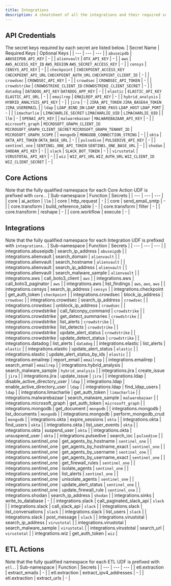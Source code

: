 ```yaml
---
title: Integrations
description: A cheatsheet of all the integrations and their required secrets.
---
```

## API Credentials
The secret keys required by each secret are listed below.
| Secret Name | Required Keys | Optional Keys |
| --- | --- | --- |
| `abuseipdb` | `ABUSEIPDB_API_KEY` | - |
| `alienvault` | `OTX_API_KEY` | - |
| `aws` | `AWS_ACCESS_KEY_ID` `AWS_REGION` `AWS_SECRET_ACCESS_KEY` | - |
| `censys` | `CENSYS_API_KEY` | - |
| `checkpoint` | `CHECKPOINT_ACCESS_KEY` `CHECKPOINT_API_URL` `CHECKPOINT_AUTH_URL` `CHECKPOINT_CLIENT_ID` | - |
| `crowdsec` | `CROWDSEC_API_KEY` | - |
| `crowdsec` | `CROWDSEC_API_TOKEN` | - |
| `crowdstrike` | `CROWDSTRIKE_CLIENT_ID` `CROWDSTRIKE_CLIENT_SECRET` | - |
| `datadog` | `DATADOG_API_KEY` `DATADOG_APP_KEY` | - |
| `elastic` | `ELASTIC_API_KEY` `ELASTIC_API_URL` | - |
| `emailrep` | `EMAILREP_API_KEY` | - |
| `hybrid_analysis` | `HYBRID_ANALYSIS_API_KEY` | - |
| `jira` | - | `JIRA_API_TOKEN` `JIRA_BASE64_TOKEN` `JIRA_USEREMAIL` |
| `ldap` | `LDAP_BIND_DN` `LDAP_BIND_PASS` `LDAP_HOST` `LDAP_PORT` | - |
| `limacharlie` | `LIMACHARLIE_SECRET` `LIMACHARLIE_UID` | `LIMACHARLIE_OID` |
| `llm` | - | `OPENAI_API_KEY` |
| `malwarebazaar` | `MALWAREBAZAAR_API_KEY` | - |
| `microsoft_graph` | `MICROSOFT_GRAPH_CLIENT_ID` `MICROSOFT_GRAPH_CLIENT_SECRET` `MICROSOFT_GRAPH_TENANT_ID` | `MICROSOFT_GRAPH_SCOPE` |
| `mongodb` | `MONGODB_CONNECTION_STRING` | - |
| `okta` | `OKTA_API_TOKEN` `OKTA_BASE_URL` | - |
| `pulsedive` | `PULSEDIVE_API_KEY` | - |
| `sentinel_one` | `SENTINEL_ONE_API_TOKEN` `SENTINEL_ONE_BASE_URL` | - |
| `shodan` | `SHODAN_API_KEY` | - |
| `slack` | `SLACK_BOT_TOKEN` | - |
| `virustotal` | `VIRUSTOTAL_API_KEY` | - |
| `wiz` | `WIZ_API_URL` `WIZ_AUTH_URL` `WIZ_CLIENT_ID` `WIZ_CLIENT_SECRET` | - |

## Core Actions
Note that the fully qualified namespace for each Core Action UDF is prefixed with `core.`.
| Sub-namespace | Function | Secrets |
| --- | --- | --- |
| core | ai_action | `llm` |
| core | http_request | - |
| core | send_email_smtp | - |
| core.transform | build_reference_table | - |
| core.transform | filter | - |
| core.transform | reshape | - |
| core.workflow | execute | - |

## Integrations
Note that the fully qualified namespace for each Integration UDF is prefixed with `integrations.`.
| Sub-namespace | Function | Secrets |
| --- | --- | --- |
| integrations.abuseipdb | search_ip_address | `abuseipdb` |
| integrations.alienvault | search_domain | `alienvault` |
| integrations.alienvault | search_hostname | `alienvault` |
| integrations.alienvault | search_ip_address | `alienvault` |
| integrations.alienvault | search_malware_sample | `alienvault` |
| integrations.aws | call_boto3_client | `aws` |
| integrations.aws | call_boto3_paginator | `aws` |
| integrations.aws | list_findings | `aws`, `aws`, `aws` |
| integrations.censys | search_ip_address | `censys` |
| integrations.checkpoint | get_auth_token | `checkpoint` |
| integrations.crowdsec | block_ip_address | `crowdsec` |
| integrations.crowdsec | search_ip_address | `crowdsec` |
| integrations.crowdsec | unblock_ip_address | `crowdsec` |
| integrations.crowdstrike | call_falconpy_command | `crowdstrike` |
| integrations.crowdstrike | get_detect_summaries | `crowdstrike` |
| integrations.crowdstrike | list_alerts | `crowdstrike` |
| integrations.crowdstrike | list_detects | `crowdstrike` |
| integrations.crowdstrike | update_alert_status | `crowdstrike` |
| integrations.crowdstrike | update_detect_status | `crowdstrike` |
| integrations.datadog | list_alerts | `datadog` |
| integrations.elastic | list_alerts | `elastic` |
| integrations.elastic | update_alert_status | `elastic` |
| integrations.elastic | update_alert_status_by_ids | `elastic` |
| integrations.emailrep | report_email | `emailrep` |
| integrations.emailrep | search_email | `emailrep` |
| integrations.hybrid_analysis | search_malware_sample | `hybrid_analysis` |
| integrations.jira | create_issue | `jira` |
| integrations.jira | update_issue | `jira` |
| integrations.ldap | disable_active_directory_user | `ldap` |
| integrations.ldap | enable_active_directory_user | `ldap` |
| integrations.ldap | find_ldap_users | `ldap` |
| integrations.limacharlie | get_auth_token | `limacharlie` |
| integrations.malwarebazaar | search_malware_sample | `malwarebazaar` |
| integrations.microsoft_graph | get_auth_token | `microsoft_graph` |
| integrations.mongodb | get_document | `mongodb` |
| integrations.mongodb | list_documents | `mongodb` |
| integrations.mongodb | perform_mongodb_crud | `mongodb` |
| integrations.okta | expire_sessions | `okta` |
| integrations.okta | find_users | `okta` |
| integrations.okta | list_user_events | `okta` |
| integrations.okta | suspend_user | `okta` |
| integrations.okta | unsuspend_user | `okta` |
| integrations.pulsedive | search_ioc | `pulsedive` |
| integrations.sentinel_one | get_agents_by_hostname | `sentinel_one` |
| integrations.sentinel_one | get_agents_by_hostname_exact | `sentinel_one` |
| integrations.sentinel_one | get_agents_by_username | `sentinel_one` |
| integrations.sentinel_one | get_agents_by_username_exact | `sentinel_one` |
| integrations.sentinel_one | get_firewall_rules | `sentinel_one` |
| integrations.sentinel_one | isolate_agents | `sentinel_one` |
| integrations.sentinel_one | list_alerts | `sentinel_one` |
| integrations.sentinel_one | unisolate_agents | `sentinel_one` |
| integrations.sentinel_one | update_alert_status | `sentinel_one` |
| integrations.sentinel_one | update_firewall_rule | `sentinel_one` |
| integrations.shodan | search_ip_address | `shodan` |
| integrations.sinks | write_to_database | - |
| integrations.slack | call_paginated_slack_api | `slack` |
| integrations.slack | call_slack_api | `slack` |
| integrations.slack | list_conversations | `slack` |
| integrations.slack | list_users | `slack` |
| integrations.slack | post_message | `slack` |
| integrations.virustotal | search_ip_address | `virustotal` |
| integrations.virustotal | search_malware_sample | `virustotal` |
| integrations.virustotal | search_url | `virustotal` |
| integrations.wiz | get_auth_token | `wiz` |

## ETL Actions
Note that the fully qualified namespace for each ETL UDF is prefixed with `etl.`.
| Sub-namespace | Function | Secrets |
| --- | --- | --- |
| etl.extraction | extract_emails | - |
| etl.extraction | extract_ipv4_addresses | - |
| etl.extraction | extract_urls | - |
